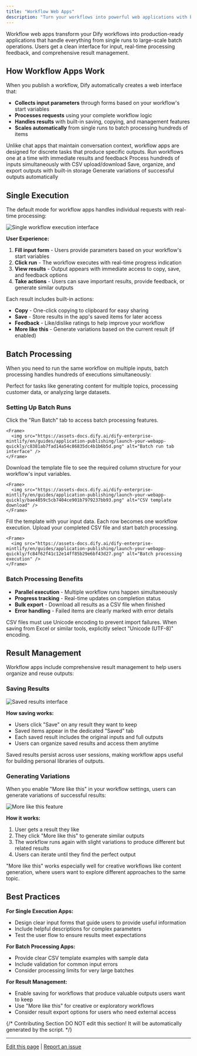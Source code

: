 ```yaml
---
title: "Workflow Web Apps"
description: "Turn your workflows into powerful web applications with batch processing, result management, and streamlined user experiences"
---
```


Workflow web apps transform your Dify workflows into production-ready applications that handle everything from single runs to large-scale batch operations. Users get a clean interface for input, real-time processing feedback, and comprehensive result management.

## How Workflow Apps Work

When you publish a workflow, Dify automatically creates a web interface that:

- **Collects input parameters** through forms based on your workflow's start variables
- **Processes requests** using your complete workflow logic  
- **Handles results** with built-in saving, copying, and management features
- **Scales automatically** from single runs to batch processing hundreds of items

<Info>
Unlike chat apps that maintain conversation context, workflow apps are designed for discrete tasks that produce specific outputs.
</Info>

<CardGroup cols={2}>
  <Card title="Single Execution" icon="play">
    Run workflows one at a time with immediate results and feedback
  </Card>
  <Card title="Batch Processing" icon="layer-group">
    Process hundreds of inputs simultaneously with CSV upload/download
  </Card>
  <Card title="Result Management" icon="bookmark">
    Save, organize, and export outputs with built-in storage
  </Card>
  <Card title="More Like This" icon="copy">
    Generate variations of successful outputs automatically
  </Card>
</CardGroup>

## Single Execution

The default mode for workflow apps handles individual requests with real-time processing:

<Frame>
  <img src="https://assets-docs.dify.ai/dify-enterprise-mintlify/en/guides/application-publishing/launch-your-webapp-quickly/4c5380cf71066d933082f7c30deacb01.png" alt="Single workflow execution interface" />
</Frame>

**User Experience:**
1. **Fill input form** - Users provide parameters based on your workflow's start variables
2. **Click run** - The workflow executes with real-time progress indication  
3. **View results** - Output appears with immediate access to copy, save, and feedback options
4. **Take actions** - Users can save important results, provide feedback, or generate similar outputs

Each result includes built-in actions:
- **Copy** - One-click copying to clipboard for easy sharing
- **Save** - Store results in the app's saved items for later access
- **Feedback** - Like/dislike ratings to help improve your workflow
- **More like this** - Generate variations based on the current result (if enabled)

## Batch Processing

When you need to run the same workflow on multiple inputs, batch processing handles hundreds of executions simultaneously:

<Tip>
Perfect for tasks like generating content for multiple topics, processing customer data, or analyzing large datasets.
</Tip>

### Setting Up Batch Runs

<Steps>
  <Step title="Switch to batch mode">
    Click the "Run Batch" tab to access batch processing features.
    
    <Frame>
      <img src="https://assets-docs.dify.ai/dify-enterprise-mintlify/en/guides/application-publishing/launch-your-webapp-quickly/c8381ab7fad14a54c86835dc4b1b6b5d.png" alt="Batch run tab interface" />
    </Frame>
  </Step>
  
  <Step title="Get the CSV template">
    Download the template file to see the required column structure for your workflow's input variables.
    
    <Frame>
      <img src="https://assets-docs.dify.ai/dify-enterprise-mintlify/en/guides/application-publishing/launch-your-webapp-quickly/bae4859c5cb7404ce901b7979237bb93.png" alt="CSV template download" />
    </Frame>
  </Step>
  
  <Step title="Prepare your data">
    Fill the template with your input data. Each row becomes one workflow execution.
  </Step>
  
  <Step title="Upload and run">
    Upload your completed CSV file and start batch processing.
    
    <Frame>
      <img src="https://assets-docs.dify.ai/dify-enterprise-mintlify/en/guides/application-publishing/launch-your-webapp-quickly/fc84f62f41c12e14ff85b29e6bf43d27.png" alt="Batch processing execution" />
    </Frame>
  </Step>
</Steps>

### Batch Processing Benefits

- **Parallel execution** - Multiple workflow runs happen simultaneously
- **Progress tracking** - Real-time updates on completion status
- **Bulk export** - Download all results as a CSV file when finished
- **Error handling** - Failed items are clearly marked with error details

<Warning>
CSV files must use Unicode encoding to prevent import failures. When saving from Excel or similar tools, explicitly select "Unicode (UTF-8)" encoding.
</Warning>

## Result Management

Workflow apps include comprehensive result management to help users organize and reuse outputs:

### Saving Results

<Frame>
  <img src="https://assets-docs.dify.ai/dify-enterprise-mintlify/en/guides/application-publishing/launch-your-webapp-quickly/3cdd15e87aa1f1aae9f6abadb0f16d1f.png" alt="Saved results interface" />
</Frame>

**How saving works:**
- Users click "Save" on any result they want to keep
- Saved items appear in the dedicated "Saved" tab
- Each saved result includes the original inputs and full outputs
- Users can organize saved results and access them anytime

<Info>
Saved results persist across user sessions, making workflow apps useful for building personal libraries of outputs.
</Info>

### Generating Variations

When you enable "More like this" in your workflow settings, users can generate variations of successful results:

<Frame>
  <img src="https://assets-docs.dify.ai/dify-enterprise-mintlify/en/guides/application-publishing/launch-your-webapp-quickly/65fb111d8e89a8f7b761859265e42f0a.png" alt="More like this feature" />
</Frame>

**How it works:**
1. User gets a result they like
2. They click "More like this" to generate similar outputs
3. The workflow runs again with slight variations to produce different but related results
4. Users can iterate until they find the perfect output

<Tip>
"More like this" works especially well for creative workflows like content generation, where users want to explore different approaches to the same topic.
</Tip>

## Best Practices

**For Single Execution Apps:**
- Design clear input forms that guide users to provide useful information
- Include helpful descriptions for complex parameters
- Test the user flow to ensure results meet expectations

**For Batch Processing Apps:**
- Provide clear CSV template examples with sample data
- Include validation for common input errors
- Consider processing limits for very large batches

**For Result Management:**
- Enable saving for workflows that produce valuable outputs users want to keep
- Use "More like this" for creative or exploratory workflows
- Consider result export options for users who need external access

{/*
Contributing Section
DO NOT edit this section!
It will be automatically generated by the script.
*/}

---

[Edit this page](https://github.com/langgenius/dify-docs/edit/main/en/documentation/pages/publish/workflow-webapp.mdx) | [Report an issue](https://github.com/langgenius/dify-docs/issues/new?template=docs.yml)


